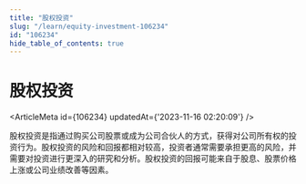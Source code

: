 ```yaml
---
title: "股权投资"
slug: "/learn/equity-investment-106234"
id: "106234"
hide_table_of_contents: true
---
```



# 股权投资

<ArticleMeta id={106234} updatedAt={'2023-11-16 02:20:09'} />
<div className='border-solid border-b border-t-0 my-4 border-[var(--ifm-color-gray-300)]' />

股权投资是指通过购买公司股票或成为公司合伙人的方式，获得对公司所有权的投资行为。股权投资的风险和回报都相对较高，投资者通常需要承担更高的风险，并需要对投资进行更深入的研究和分析。股权投资的回报可能来自于股息、股票价格上涨或公司业绩改善等因素。

